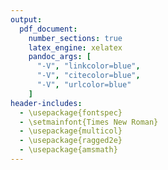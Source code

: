 ```yaml
---
output:
  pdf_document:
    number_sections: true
    latex_engine: xelatex
    pandoc_args: [
      "-V", "linkcolor=blue",
      "-V", "citecolor=blue",
      "-V", "urlcolor=blue"
    ]
header-includes:
  - \usepackage{fontspec}
  - \setmainfont{Times New Roman}
  - \usepackage{multicol}
  - \usepackage{ragged2e}
  - \usepackage{amsmath}
---
```


\title{\textbf{STOR 390: HOMEWORK 7}}
\author{\textbf{Riley Harper}}
\date{\textbf{\today}}
\maketitle


\renewcommand\abstractname{}
\renewcommand{\refname}{References in the Discussion}
\begin{abstract}
\textbf{Abstract:} This homework explores optimization methods in machine learning, specifically Gradient Descent (GD) and Stochastic Gradient Descent (SGD), and their fundamental differences, particularly in the context of the update step. Additionally, it delves into the FedAve algorithm, presenting a proof of equivalence between two of its formulations and offering an intuitive explanation of its federated learning approach. Lastly, it examines the harm principle's relevance to machine learning, questioning the agency of ML models and their potential to limit user autonomy through the unintended consequences of their application.
\end{abstract}
\vspace{1em}
\begin{multicols}{2}

\section*{Question 1}
Recall that in class we showed that for randomized response differential privacy based on a fair coin (that is a coin that lands heads up with probability $0.5$), the estimated proportion of incriminating observations $\hat{P}$ (in class this was the estimated proportion of students having actually cheated) was given by $\hat{P} = 2\pi-\frac{1}{2}$ where $\pi$ is the proportion of people answering affirmative to the incriminating question. I want you to generalize this result for a potentially biased coin.  That is, for a differentially private mechanism that uses a coin landing heads up with probability $0 \leq \theta \leq 1$, find an estimate $\hat{P}$ for the proportion of incriminating observations.  This expression should be in terms of $\theta$ and $\pi$.  

To generalize the result of the randomized response mechanism for a biased coin, we follow the methodology applied with a fair coin but adjust it to account for the bias in the coin flip probability.

\textbf{Randomized Response Mechanism Setup:}
\begin{enumerate}
    \item \textbf{Options for Each Respondent:}
    \begin{itemize}
      \item \textbf{Truthfully answer} the question (e.g., such as having not cheated).
      \item \textbf{Lie} according to the outcome of a coin flip.
    \end{itemize}
    For a biased coin:
    \begin{itemize}
       \item Probability of flipping heads $(\theta)$ – the respondent lies.
       \item Probability of flipping tails $(1 - \theta)$ – the respondent answers truthfully.
    \end{itemize}

    \item \textbf{If the coin comes up heads}, the respondent answers "Yes" or "No" irrespective of the truth and solely based on the result of the second coin flip.
    \item \textbf{If the coin comes up tails}, the respondent answers truthfully.
\end{enumerate}

\textbf{Modeling Responses:}
\begin{itemize}
    \item Let $\pi$ be the proportion of people who answer "Yes" to the question.
    \item When asked the question under this mechanism,
    \begin{itemize}
      \item The probability of a respondent saying "Yes" because they are telling the truth (coin lands tails and they are in the truthful group): $(1 - \theta) \hat{P}$.
      \item The probability of a respondent saying "Yes" because they are lying (coin lands heads twice): $\theta^2$.
    \end{itemize}
\end{itemize}

So, the total probability of receiving a "Yes" response, denoted $\hat{P}$, is given by the addition of the two outcomes:
$\pi = \theta^2 + (1 - \theta) \hat{P}$

\textbf{Solving for $\pi$:}

We want to express $\pi$ in terms of $P$ and $\theta$. Rearranging the above equation:

\quad \quad $\pi = \theta^2 + (1 - \theta) \hat{P}$\\
$\implies \pi - \theta^2 = (1 - \theta) \hat{P}$\\
$\implies \hat{P} = \frac{\pi - \theta^2}{1 - \theta}$

\section*{Question 2}
Next, show that this expression reduces to our result from class in the special case where $\theta = \frac{1}{2}$.

$$
\hat{P} = \frac{\pi - \theta^2}{1 - \theta}
$$

Substituting $\theta$ with $\frac{1}{2}$,

$$
\hat{P} = \frac{\pi - (\frac{1}{2})^2}{1 - (\frac{1}{2})}
$$

Simplifying the numerator and denominator,

$$
\hat{P} = \frac{\pi - \frac{1}{4}}{\frac{1}{2}}
$$

Simplifying,

$$
\hat{P} = 2\pi - \frac{1}{2}
$$

This is the expression we derived in class for the estimated proportion of incriminating observations when using a fair coin for randomized response differential privacy.

\section*{Question 3}
Consider the additive feature attribution model: $g(x') = \phi_0+\sum_{i=1}^M{\phi_ix_i'}$ where we are aiming to explain prediction $f$ with model $g$ around input $x$ with simplified input $x'$.  Moreover, $M$ is the number of input features.

Give an expression for the explanation model $g$ in the case where all attributes are meaningless, and interpret this expression.  Secondly, give an expression for the relative contribution of feature $i$ to the explanation model.

\textbf{Not covered so this was intentionally left blank.}

\section*{Question 4}
Part of having an explainable model is being able to implement the algorithm from scratch.  Let's try and do this with KNN.  Write a function entitled $chebychev$ that takes in two vectors and outputs the Chebychev or $L^\infty$ distance between said vectors.  I will test your function on two vectors below.  Then, write a $nearest\_neighbors$ function that finds the user specified $k$ nearest neighbors according to a user specified distance function (in this case $L^\infty$) to a user specified data point observation.  

```r
library(knitr)
# chebychev function
chebychev <- function(x, y) {
  max(abs(x - y))
}

# nearest_neighbors function
nearest_neighbors <- function(data, point, k, distanceFunction) {
  # distance from point to each row
  distances <- apply(data, 1, function(row) distanceFunction(row, point))
  # order the distances, then select the k smallest indices
  nearestIndices <- order(distances)[1:k]
  # return the k-nearest neighbors
  data[nearestIndices, , drop = FALSE]
}


x<- c(3,4,5)
y<-c(7,10,1)
chebyresult <- chebychev(x, y)
cat("Chebyshev distance: ", chebyresult, "\n\n")

set.seed(321)
KNNdata <- matrix(data = sample(1:100, 30, replace = TRUE), nrow = 20, ncol = 3)
testPoint <- c(23, 23, 23)
k <- 3
nearestNeighborsResult <- nearest_neighbors(KNNdata, testPoint, k, chebychev)
KNNdataDF <- as.data.frame(KNNdata)
testPointDF <- as.data.frame(matrix(testPoint, nrow = 1))
nearestNeighborsDF <- as.data.frame(nearestNeighborsResult)

cat("KNN Data:\n\n")
kable(KNNdata, format = "latex", col.names = NULL, table.envir = NULL)
cat("\nTest Point:\n")
kable(testPointDF, format = "latex", col.names = NULL, table.envir = NULL)
cat("\nNearest Neighbors:\n")
kable(nearestNeighborsDF, format = "latex", col.names = NULL, table.envir = NULL)
```

\section*{Question 5}
Finally create a \textit{knn\_classifier} function that takes the nearest neighbors specified from the above functions and assigns a class label based on the mode class label within these nearest neighbors.  I will then test your functions by finding the five nearest neighbors to the very last observation in the $iris$ dataset according to the $chebychev$ distance and classifying this function accordingly.  

```r
df <- data(iris) 

knn_classifier <- function(neighbors, target_column) {
  # most frequent class label among the neighbors
  class_labels <- neighbors[[target_column]]
  class_label <- names(which.max(table(class_labels)))
  return(class_label)
}


# data less last observation
x = iris[1:(nrow(iris)-1),]
# observation to be classified
obs = iris[nrow(iris),]

# find nearest neighbors
ind = nearest_neighbors(x[,1:4], obs[,1:4],5, chebychev)[[1]]
cat("\nNearest Neighbors to the Observation:\n")
kable(as.data.frame(x[ind, 1:4]), format = "latex", col.names = NULL, table.envir = NULL)

# Output the observation's features table
cat("\nFeatures of the Observation to be Classified:\n")
kable(as.data.frame(t(obs[1, 1:4])), format = "latex", col.names = NULL, table.envir = NULL)

# Output the predicted class
cat("\nPredicted Class of the Observation:\n")
predicted_class <- knn_classifier(x[ind, ], "Species")
cat(predicted_class, "\n")

# Output the actual class
cat("\nActual Class of the Observation:\n")
cat(levels(obs$Species)[obs$Species], "\n")
```

\section*{Question 6}
Interpret this output.  Did you get the correct classification?  Also, if you specified $K=5$, why do you have $7$ observations included in the output dataframe?

The predicted class label by KNN was setosa, however, the true class was that of virginica. The code I wrote for KNN did not include what was written in class to include 7 observations, however, if I had written it in the same manner these additional outputs would have been the distances associated with the neighbor list.


\section*{Question 7}
Earlier in this unit we learned about Google's DeepMind assisting in the management of acute kidney injury.  Assistance in the health care sector is always welcome, particularly if it benefits the well-being of the patient.  Even so, algorithmic assistance necessitates the acquisition and retention of sensitive health care data.  With this in mind, who should be privy to this sensitive information?  In particular, is data transfer allowed if the company managing the software is subsumed?  Should the data be made available to insurance companies who could use this to better calibrate their actuarial risk but also deny care?  Stake a position and defend it using principles discussed from the class.  

Sensitive health care data exists in a critical, complex intersection between technological innovation and personal privacy. The use of artificial intelligence, as exemplified by Google's DeepMind in managing acute kidney injury, illustrates the potential of technology to enhance patient care. However, patient privacy is a cornerstone of the healthcare system, underpinning the principles of autonomy and consent. When patients share their information with healthcare providers, there is an implicit understanding that this exchange is for the sole purpose of enhancing their health and well-being. The moment this information becomes a commodity that can be transferred, especially without explicit consent, this foundational trust is violated.

In the context of corporate acquisition, where the company responsible for managing healthcare software is absorbed by another entity, the continuity of data privacy policies becomes uncertain. It is imperative that patient data is not merely bundled into the assets transferred during such corporate movements. Instead, there must be a deliberate, transparent process that ensures patients are informed and their consent is obtained anew, thereby respecting their autonomy over personal information. When it comes to sharing patient data with insurance companies, the stakes are considerably higher. Insurance providers could argue that access to comprehensive data enables them to accurately calibrate actuarial risks. However, there is a thin line between informed risk calculation and the potential for discriminatory practices. If sensitive health data were freely available to these companies, it could lead to a situation where patients are penalized for conditions beyond their control, facing denial of coverage or prohibitive premiums. This not only challenges the ethical principle of justice, which advocates for fairness and equity, but also the principle of nonmaleficence, obliging us to refrain from causing harm to others. Furthermore, the governance of such data should be meticulously regulated to prevent misuse. Legislation akin to the Health Insurance Portability and Accountability Act (HIPAA) offers a framework that emphasizes patient rights and privacy. Strong regulatory oversight can ensure that insurance companies, should they be granted access, are not allowed to use this information to unjustly discriminate against individuals in need of coverage.

In advocating for stringent privacy controls and limited access to sensitive health care data, the principles of transparency and accountability cannot be overemphasized. Patients deserve clarity regarding the use of their data, with robust mechanisms in place to hold entities accountable for their data practices. Opting out of data sharing that does not directly contribute to personal health care should always be an option available to patients.

Overall, while the integration of AI into healthcare is to be welcomed for its ability to enhance patient care, it must not be pursued at the expense of compromising patient privacy and the ethical standards that govern the healthcare profession. The priority must always be the rights and well-being of the individual patient, ensuring that advancements in technology are matched with equally strong protections for sensitive health information.

\end{multicols}